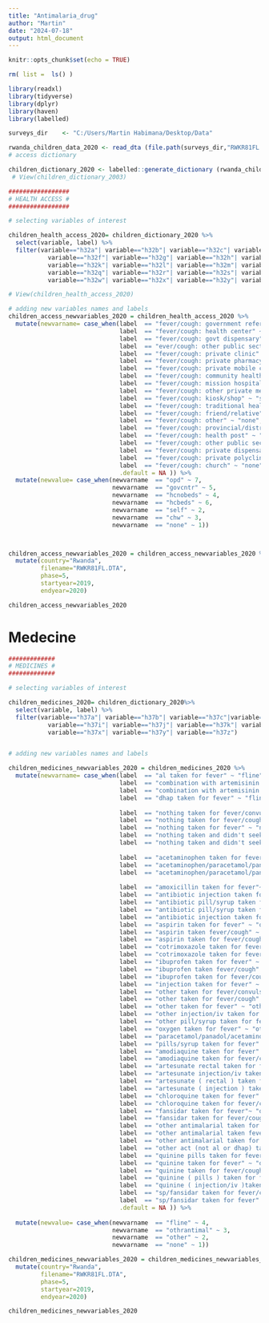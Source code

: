 ---
title: "Antimalaria_drug"
author: "Martin"
date: "2024-07-18"
output: html_document
---

```{r setup, include=FALSE}
knitr::opts_chunk$set(echo = TRUE)
```

```{r}
rm( list =  ls() )

library(readxl)
library(tidyverse)
library(dplyr)
library(haven)
library(labelled)
```

```{r}
surveys_dir    <- "C:/Users/Martin Habimana/Desktop/Data"
```

```{r}
rwanda_children_data_2020 <- read_dta (file.path(surveys_dir,"RWKR81FL.DTA"))
# access dictionary

children_dictionary_2020 <- labelled::generate_dictionary (rwanda_children_data_2020)
 # View(children_dictionary_2003)
```

```{r}
#################
# HEALTH ACCESS #
#################

# selecting variables of interest 

children_health_access_2020= children_dictionary_2020 %>% 
  select(variable, label) %>% 
  filter(variable=="h32a"| variable=="h32b"| variable=="h32c"| variable=="h32d"| variable=="h32e"| 
           variable=="h32f"| variable=="h32g"| variable=="h32h"| variable=="h32i"| variable=="h32j"| 
           variable=="h32k"| variable=="h32l"| variable=="h32m"| variable=="h32n"| variable=="h32o"| variable=="h32p"|
           variable=="h32q"| variable=="h32r"| variable=="h32s"| variable=="h32t"| variable=="h32u"| variable=="h32v"| 
           variable=="h32w"| variable=="h32x"| variable=="h32y"| variable=="h32z")

# View(children_health_access_2020)

# adding new variables names and labels
children_access_newvariables_2020 = children_health_access_2020 %>% 
  mutate(newvarname= case_when(label  == "fever/cough: government referral hospital" ~ "opd",
                               label  == "fever/cough: health center" ~ "govcntr",
                               label  == "fever/cough: govt dispensary" ~ "govcntr",
                               label  == "ever/cough: other public sector" ~ "hcnobeds",
                               label  == "fever/cough: private clinic" ~ "hcbeds",
                               label  == "fever/cough: private pharmacy" ~ "self",
                               label  == "fever/cough: private mobile cl" ~ "hcnobeds",
                               label  == "fever/cough: community health worker" ~ "chw",
                               label  == "fever/cough: mission hospital/clinic" ~ "hcbeds",
                               label  == "fever/cough: other private medical" ~ "hcnobeds",
                               label  == "fever/cough: kiosk/shop" ~ "self",
                               label  == "fever/cough: traditional healer" ~ "none",
                               label  == "fever/cough: friend/relative" ~ "self",
                               label  == "fever/cough: other" ~ "none",
                               label  == "fever/cough: provincial/district hospital" ~ "opd",
                               label  == "fever/cough: health post" ~ "hcnobeds",
                               label  == "fever/cough: other public sector" ~ "hcnobeds",
                               label  == "fever/cough: private dispensary" ~ "hcnobeds",
                               label  == "fever/cough: private polyclinic" ~ "hcbeds",
                               label  == "fever/cough: church" ~ "none",
                               .default = NA )) %>% 
  mutate(newvalue= case_when(newvarname  == "opd" ~ 7,
                             newvarname  == "govcntr" ~ 5,
                             newvarname  == "hcnobeds" ~ 4,
                             newvarname  == "hcbeds" ~ 6,
                             newvarname  == "self" ~ 2,
                             newvarname  == "chw" ~ 3, 
                             newvarname  == "none" ~ 1))



children_access_newvariables_2020 = children_access_newvariables_2020 %>% 
  mutate(country="Rwanda",
         filename="RWKR81FL.DTA",
         phase=5,
         startyear=2019,
         endyear=2020)

children_access_newvariables_2020
```

# Medecine

```{r}
#############
# MEDICINES #
#############

# selecting variables of interest 

children_medicines_2020= children_dictionary_2020%>% 
  select(variable, label) %>% 
  filter(variable=="h37a"| variable=="h37b"| variable=="h37c"|variable=="h37aa" |variable=="h37d"| variable=="h37e"| variable=="h37f"| variable=="h37g"| variable=="h37h"|
           variable=="h37i"| variable=="h37j"| variable=="h37k"| variable=="h37l"| variable=="h37m"| variable=="h37n"| variable=="h37o"| variable=="h37p"|
           variable=="h37x"| variable=="h37y"| variable=="h37z")


# adding new variables names and labels

children_medicines_newvariables_2020 = children_medicines_2020 %>% 
  mutate(newvarname= case_when(label  == "al taken for fever" ~ "fline",
                               label  == "combination with artemisinin taken for fever/cough" ~ "fline", 
                               label  == "combination with artemisinin taken for fever"~ "fline",
                               label  == "dhap taken for fever" ~ "fline",
                               
                               label  == "nothing taken for fever/convulsion" ~ "none",
                               label  == "nothing taken for fever/cough" ~ "none",
                               label  == "nothing taken for fever" ~ "none",
                               label  == "nothing taken and didn't seek treatment for fever/cough" ~ "none",
                               label  == "nothing taken and didn't seek treatment for fever/cough"~ "none",
                               
                               label  == "acetaminophen taken for fever/cough" ~ "other",
                               label  == "acetaminophen/paracetamol/panadol taken for fever/cough" ~ "other",
                               label  == "acetaminophen/paracetamol/panadol taken for fever"~ "other",
                               
                               label  == "amoxicillin taken for fever"~ "other",
                               label  == "antibiotic injection taken for fever"~ "other",
                               label  == "antibiotic pill/syrup taken for fever"~ "other",
                               label  == "antibiotic pill/syrup taken for fever/cough" ~ "other",
                               label  == "antibiotic injection taken for fever/cough" ~ "other",
                               label  == "aspirin taken for fever" ~ "other",
                               label  == "aspirin taken fever/cough" ~ "other",
                               label  == "aspirin taken for fever/cough" ~ "other",
                               label  == "cotrimoxazole taken for fever" ~ "other", 
                               label  == "cotrimoxazole taken for fever/cough" ~ "other",
                               label  == "ibuprofen taken for fever" ~ "other",
                               label  == "ibuprofen taken fever/cough" ~ "other",
                               label  == "ibuprofen taken for fever/cough" ~ "other",
                               label  == "injection taken for fever" ~ "other",
                               label  == "other taken for fever/convulsion" ~ "other",
                               label  == "other taken for fever/cough" ~ "other",
                               label  == "other taken for fever" ~ "other",
                               label  == "other injection/iv taken for fever"~ "other",
                               label  == "other pill/syrup taken for fever"~ "other",
                               label  == "oxygen taken for fever" ~ "other",
                               label  == "paracetamol/panadol/acetaminophen taken for fever"~ "other",
                               label  == "pills/syrup taken for fever" ~ "other",
                               label  == "amodiaquine taken for fever" ~ "othrantimal",
                               label  == "amodiaquine taken for fever/cough" ~ "othrantimal", 
                               label  == "artesunate rectal taken for fever" ~ "othrantimal",
                               label  == "artesunate injection/iv taken for fever" ~ "othrantimal",
                               label  == "artesunate ( rectal ) taken for fever/cough" ~ "othrantimal",
                               label  == "artesunate ( injection ) taken for fever/cough" ~ "othrantimal", 
                               label  == "chloroquine taken for fever" ~ "othrantimal",
                               label  == "chloroquine taken for fever/cough" ~ "othrantimal", 
                               label  == "fansidar taken for fever"~ "othrantimal",
                               label  == "fansidar taken for fever/cough" ~ "othrantimal",
                               label  == "other antimalarial taken for fever" ~ "othrantimal",
                               label  == "other antimalarial taken fever/cough" ~ "othrantimal",
                               label  == "other antimalarial taken for fever/cough" ~ "othrantimal",
                               label  == "other act (not al or dhap) taken for fever" ~ "othrantimal",
                               label  == "quinine pills taken for fever" ~ "othrantimal",
                               label  == "quinine taken for fever" ~ "othrantimal",
                               label  == "quinine taken for fever/cough" ~ "othrantimal",
                               label  == "quinine ( pills ) taken for fever/cough" ~ "othrantimal",
                               label  == "quinine ( injection/iv )taken for fever/cough" ~ "othrantimal",
                               label  == "sp/fansidar taken for fever/cough" ~ "othrantimal",
                               label  == "sp/fansidar taken for fever" ~ "othrantimal",
                               .default = NA )) %>% 
  
  mutate(newvalue= case_when(newvarname  == "fline" ~ 4,
                             newvarname  == "othrantimal" ~ 3,
                             newvarname  == "other" ~ 2,
                             newvarname  == "none" ~ 1))

children_medicines_newvariables_2020 = children_medicines_newvariables_2020 %>% 
  mutate(country="Rwanda",
         filename="RWKR81FL.DTA",
         phase=5,
         startyear=2019,
         endyear=2020)

children_medicines_newvariables_2020

```





